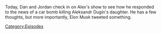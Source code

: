 {{DEFAULTSORT:
    #_EPISODE_0718:August 21-22, 2022
}}{{Episode
    | title             = August 21-22, 2022
    | caption           = [https://knowledgefight.libsyn.com/718-august-21-22-2022 Listen to this episode on Libsyn]
    | episodeNumber     = 718
    | length            = 01:22:51
    | airDate           = August 26, 2022
    | coverageStartDate = August 21, 2022
    | coverageEndDate   = August 22, 2022
    | appearance        = [[Vladimir Putin]], [[Aleksandr Dugin]], [[Glenn Beck]], [[Greg Reese]]
    | previousEpisode   = [[717: August 17, 2022]]
    | nextEpisode       = [[719: August 19, 2022]]
}}

{{Stub}}

Today, Dan and Jordan check in on Alex's show to see how he responded to the news of a car bomb killing Aleksandr Dugin's daughter.  He has a few thoughts, but more importantly, Elon Musk tweeted something.

[[Category:Episodes]]